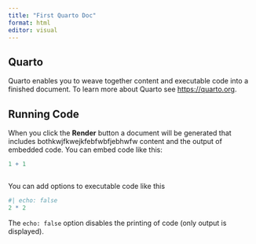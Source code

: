 ```yaml
---
title: "First Quarto Doc"
format: html
editor: visual
---
```


## Quarto

Quarto enables you to weave together content and executable code into a finished document. To learn more about Quarto see <https://quarto.org>.

## Running Code

When you click the **Render** button a document will be generated that includes bothkwjfkwejkfebfwbfjebhwfw content and the output of embedded code. You can embed code like this:

```r
1 + 1
```


```r

```

You can add options to executable code like this

```r
#| echo: false
2 * 2
```

The `echo: false` option disables the printing of code (only output is displayed).
